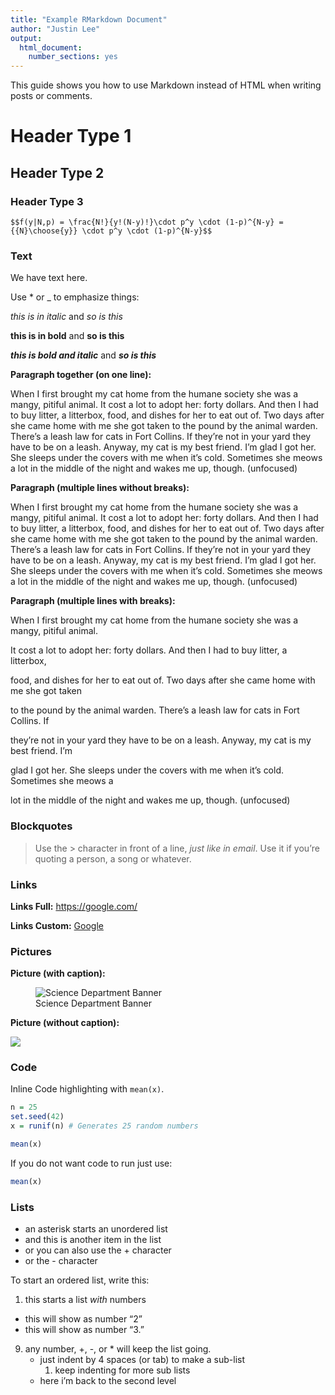 ```yaml
---
title: "Example RMarkdown Document"
author: "Justin Lee"
output: 
  html_document:
    number_sections: yes
---
```


This guide shows you how to use Markdown instead of HTML when
writing posts or comments.

# Header Type 1
## Header Type 2 
### Header Type 3 


`$$f(y|N,p) = \frac{N!}{y!(N-y)!}\cdot p^y \cdot (1-p)^{N-y} = {{N}\choose{y}} \cdot p^y \cdot (1-p)^{N-y}$$`

### Text

We have text here.

Use * or _ to emphasize things:

*this is in italic*  and _so is this_

**this is in bold**  and __so is this__

***this is bold and italic***  and ___so is this___


**Paragraph together (on one line):**

When I first brought my cat home from the humane society she was a mangy, pitiful animal. It cost a lot to adopt her: forty dollars. And then I had to buy litter, a litterbox, food, and dishes for her to eat out of. Two days after she came home with me she got taken to the pound by the animal warden. There's a leash law for cats in Fort Collins. If they're not in your yard they have to be on a leash. Anyway, my cat is my best friend. I'm glad I got her. She sleeps under the covers with me when it's cold. Sometimes she meows a lot in the middle of the night and wakes me up, though. (unfocused)

**Paragraph (multiple lines without breaks):**

When I first brought my cat home from the humane society she was a mangy, pitiful animal.
It cost a lot to adopt her: forty dollars. And then I had to buy litter, a litterbox,
food, and dishes for her to eat out of. Two days after she came home with me she got taken
to the pound by the animal warden. There's a leash law for cats in Fort Collins. If 
they're not in your yard they have to be on a leash. Anyway, my cat is my best friend. I'm
glad I got her. She sleeps under the covers with me when it's cold. Sometimes she meows a 
lot in the middle of the night and wakes me up, though. (unfocused)

**Paragraph (multiple lines with breaks):**

When I first brought my cat home from the humane society she was a mangy, pitiful animal.

It cost a lot to adopt her: forty dollars. And then I had to buy litter, a litterbox, 

food, and dishes for her to eat out of. Two days after she came home with me she got taken

to the pound by the animal warden. There's a leash law for cats in Fort Collins. If 

they're not in your yard they have to be on a leash. Anyway, my cat is my best friend. I'm

glad I got her. She sleeps under the covers with me when it's cold. Sometimes she meows a 

lot in the middle of the night and wakes me up, though. (unfocused)


### Blockquotes

> Use the > character in front of a line, *just like in email*.
> Use it if you're quoting a person, a song or whatever.


### Links

**Links Full:** <https://google.com/>

**Links Custom:** [Google](https://google.com)


### Pictures

**Picture (with caption):**

![Science Department Banner](http://science.psu.edu/psu_eberly_blue.png)


**Picture (without caption):**

![](http://kefalosandassociates.com/wp-content/uploads/2015/07/facebook-banner.png)

### Code

Inline Code highlighting with `mean(x)`. 

```r
n = 25
set.seed(42)
x = runif(n) # Generates 25 random numbers

mean(x)
```

If you do not want code to run just use:

```r
mean(x)
```

### Lists

* an asterisk starts an unordered list
* and this is another item in the list
+ or you can also use the + character
- or the - character

To start an ordered list, write this:

1. this starts a list *with* numbers
+  this will show as number "2"
*  this will show as number "3."
9. any number, +, -, or * will keep the list going.
    * just indent by 4 spaces (or tab) to make a sub-list
        1. keep indenting for more sub lists
    * here i'm back to the second level
